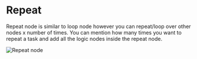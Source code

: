 # Repeat


Repeat node is similar to loop node however you can repeat/loop over other nodes x number of times. You can mention how many times you want to repeat a task and add all the logic nodes inside the repeat node.

<Image src={repeat} alt="Repeat node" width={1200} />